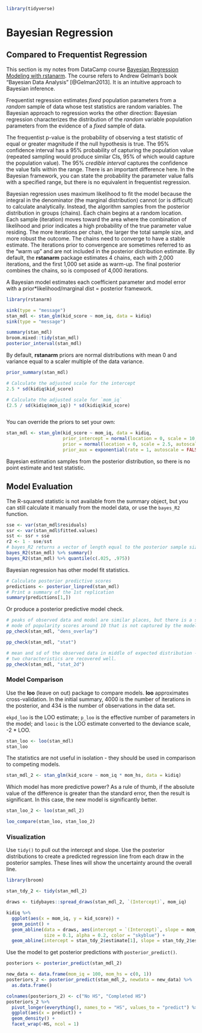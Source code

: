 ```r
library(tidyverse)
```

# Bayesian Regression {#BayesRegression}

## Compared to Frequentist Regression

This section is my notes from DataCamp course [Bayesian Regression Modeling with rstanarm](https://campus.datacamp.com/courses/bayesian-regression-modeling-with-rstanarm/). The course refers to Andrew Gelman's book "Bayesian Data Analysis" [@Gelman2013]. It is an intuitive approach to Bayesian inference.

Frequentist regression estimates *fixed* population parameters from a *random* sample of data whose test statistics are random variables. The Bayesian approach to regression works the other direction: Bayesian regression characterizes the distribution of the *random* variable population parameters from the evidence of a *fixed* sample of data.

The frequentist p-value is the probability of observing a test statistic of equal or greater magnitude if the null hypothesis is true. The 95% confidence interval has a 95% probability of capturing the population value (repeated sampling would produce similar CIs, 95% of which would capture the population value). The 95% *credible interval* captures the confidence the value falls within the range. There is an important difference here. In the Bayesian framework, you can state the probability the parameter value falls with a specified range, but there is no equivalent in frequentist regression.

Bayesian regression uses maximum likelihood to fit the model because the integral in the denominator (the marginal distribution) cannot (or is difficult) to calculate analytically. Instead, the algorithm samples from the posterior distribution in groups (chains). Each chain begins at a random location. Each sample (iteration) moves toward the area where the combination of likelihood and prior indicates a high probability of the true parameter value residing. The more iterations per chain, the larger the total sample size, and more robust the outcome. The chains need to converge to have a stable estimate. The iterations prior to convergence are sometimes referred to as the "warm up" and are not included in the posterior distribution estimate. By default, the **rstanarm** package estimates 4 chains, each with 2,000 iterations, and the first 1,000 set aside as warm-up. The final posterior combines the chains, so is composed of 4,000 iterations.

A Bayesian model estimates each coefficient parameter and model error with a prior*likelihood/marginal dist = posterior framework. 

```r
library(rstanarm)

sink(type = "message")
stan_mdl <- stan_glm(kid_score ~ mom_iq, data = kidiq)
sink(type = "message")

summary(stan_mdl)
broom.mixed::tidy(stan_mdl)
posterior_interval(stan_mdl)

```

By default, **rstanarm** priors are normal distributions with mean 0 and variance equal to a scaler multiple of the data variance.

```r
prior_summary(stan_mdl)

# Calculate the adjusted scale for the intercept
2.5 * sd(kidiq$kid_score)

# Calculate the adjusted scale for `mom_iq`
(2.5 / sd(kidiq$mom_iq)) * sd(kidiq$kid_score)



```

You can override the priors to set your own:

```r
stan_mdl <- stan_glm(kid_score ~ mom_iq, data = kidiq,
                     prior_intercept = normal(location = 0, scale = 10, autoscale = FALSE),
                     prior = normal(location = 0, scale = 2.5, autoscale = FALSE),
                     prior_aux = exponential(rate = 1, autoscale = FALSE))
```


Bayesian estimation samples from the posterior distribution, so there is no point estimate and test statistic.

## Model Evaluation

The R-squared statistic is not available from the summary object, but you can still calculate it manually from the model data, or use the `bayes_R2` function.

```r
sse <- var(stan_mdl$residuals)
ssr <- var(stan_mdl$fitted.values)
sst <- ssr + sse
r2 <- 1 - sse/sst
# bayes_R2 returns a vector of length equal to the posterior sample size.
bayes_R2(stan_mdl) %>% summary()
bayes_R2(stan_mdl) %>% quantile(c(.025, .975))
```

Bayesian regression has other model fit statistics. 

```r
# Calculate posterior predictive scores
predictions <- posterior_linpred(stan_mdl)
# Print a summary of the 1st replication
summary(predictions[1,])
```

Or produce a posterior predictive model check.

```r
# peaks of observed data and model are similar places, but there is a second 
# mode of popularity scores around 10 that is not captured by the model.
pp_check(stan_mdl, "dens_overlay")

pp_check(stan_mdl, "stat")

# mean and sd of the observed data in middle of expected distribution - these 
# two characteristics are recovered well.
pp_check(stan_mdl, "stat_2d")
```

### Model Comparison

Use the **loo** (leave on out) package to compare models. **loo** approximates cross-validation. In the initial summary, 4000 is the number of iterations in the posterior, and 434 is the number of observations in the data set.

`ekpd_loo` is the LOO estimate; `p_loo` is the effective number of parameters in the model; and `looic` is the LOO estimate converted to the deviance scale, -2 * LOO.

```r
stan_loo <- loo(stan_mdl)
stan_loo
```

The statistics are not useful in isolation - they should be used in comparison to competing models.

```r
stan_mdl_2 <- stan_glm(kid_score ~ mom_iq * mom_hs, data = kidiq)
```

Which model has more predictive power? As a rule of thumb, if the absolute value of the difference is greater than the standard error, then the result is significant. In this case, the new model is significantly better.

```r
stan_loo_2 <- loo(stan_mdl_2) 

loo_compare(stan_loo, stan_loo_2)
```

### Visualization

Use `tidy()` to pull out the intercept and slope. Use the posterior distributions to create a predicted regression line from each draw in the posterior samples. These lines will show the uncertainty around the overall line.

```r
library(broom)

stan_tdy_2 <- tidy(stan_mdl_2)

draws <- tidybayes::spread_draws(stan_mdl_2, `(Intercept)`, mom_iq)

kidiq %>%
  ggplot(aes(x = mom_iq, y = kid_score)) +
  geom_point() +
  geom_abline(data = draws, aes(intercept = `(Intercept)`, slope = mom_iq), 
              size = 0.1, alpha = 0.2, color = "skyblue") +
  geom_abline(intercept = stan_tdy_2$estimate[1], slope = stan_tdy_2$estimate[2]) 
```

Use the model to get posterior predictions with `posterior_predict()`.

```r
posteriors <- posterior_predict(stan_mdl_2)

new_data <- data.frame(mom_iq = 100, mom_hs = c(0, 1))
posteriors_2 <- posterior_predict(stan_mdl_2, newdata = new_data) %>%
  as.data.frame()

colnames(posteriors_2) <- c("No HS", "Completed HS")
posteriors_2 %>%
  pivot_longer(everything(), names_to = "HS", values_to = "predict") %>%
  ggplot(aes(x = predict)) +
  geom_density() +
  facet_wrap(~HS, ncol = 1)
```

